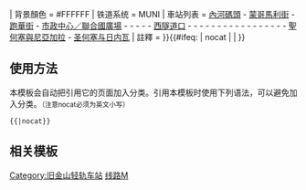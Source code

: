 {{鐵道路線
| 模板名稱 = 旧金山轻轨M线
| 名稱 = [[舊金山輕軌M線]]
| 代表色 = {{MUNI color|M}}
| Logo = {{#ifeq: {{NAMESPACE}} | {{NS:0}} | [[File:M Ocean View logo.svg|20px|M洋景]]}}  
| 背景顏色 = #FFFFFF
| 铁道系统 = MUNI
| 車站列表 = [[内河码头站|內河碼頭]] - [[蒙哥马利街站|蒙哥馬利街]] - [[跑華街站|跑華街]] - [[市政中心／聯合國廣場站|市政中心／聯合國廣場]] - {{link-en|凡内斯站|Van Ness station|凡內斯}} - {{link-en|教堂站 (舊金山輕軌)|Church station (Muni Metro)|教堂}} - {{link-en|卡斯楚站|Castro station|卡斯楚}} - {{link-en|森丘站 (舊金山輕軌)|Forest Hill station (Muni Metro)|森丘}} - [[西隧道口站|西隧道口]] - {{link-en|西隧道口与14大道站|West Portal and 14th Avenue station|西隧道口與14大道}} - {{link-en|圣弗朗西斯环岛站|St. Francis Circle station|聖弗朗西斯環島}} - {{link-en|路權／海洋站|Right Of Way/Ocean station|路權／海洋}} - {{link-en|路權／桉樹站|Right Of Way/Eucalyptus station|路權／桉樹}} - {{link-en|石頭城畫廊站|Stonestown Galleria station|石頭城畫廊}} - {{link-en|旧金山州立大学站| San Francisco State University station|舊金山州立大學}} - {{link-en|19大道与尤尼佩罗·塞拉站|19th Avenue and Junipero Serra station|19大道與尤尼佩羅·塞拉}} - {{link-en|19大道與蘭道夫站|19th Avenue and Randolph station|19大道與蘭道夫}} - {{link-en|兰道夫与亚区站|Randolph and Arch station|蘭道夫與亞區}} - {{link-en|兰道夫与光明站|Randolph and Bright station|蘭道夫與光明}} - {{link-en|布罗德与奥里萨巴站|Broad and Orizaba station|布羅德與奧里薩巴}} - {{link-en|布罗德与国会站|Broad and Capitol station|布羅德與國會}} - {{link-en|布罗德与普利茅斯站|Broad and Plymouth station|布羅德與普利茅斯}} - {{link-en|圣何塞与法拉罗尼斯站|San Jose and Farallones station|聖何塞與法拉羅尼斯}} - {{link-en|圣何塞与湖景站|San Jose and Lakeview station|聖何塞與湖景}} - {{link-en|圣何塞与弗农山站|San Jose and Mount Vernon station|聖何塞與弗農山}} - [[巴爾波亞公園站|聖何塞與尼亞加拉]] - [[巴爾波亞公園站|圣何塞与日内瓦]]
| 註釋 = 
}}<includeonly>{{#ifeq: {{{1}}} | nocat | <!--空--> | [[Category:旧金山轻轨车站]] }}</includeonly><noinclude>

==使用方法==
本模板会自动把引用它的页面加入分类。引用本模板时使用下列语法，可以避免加入分类。<small>（注意nocat必须为英文小写）</small>
 <nowiki>{{</nowiki>{{PAGENAME}}<nowiki>|nocat}}</nowiki>

== 相关模板 ==
{{tl|旧金山轻轨车站列表}}

[[Category:旧金山轻轨模板|线路M]]
</noinclude>